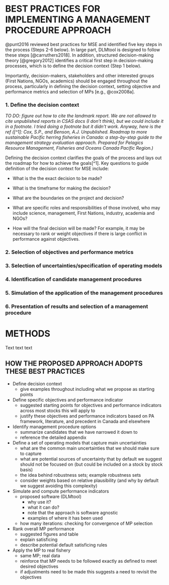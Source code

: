 # BEST PRACTICES FOR IMPLEMENTING A MANAGEMENT PROCEDURE APPROACH

@punt2016 reviewed best practices for MSE and identified five key steps in the process (Steps 2-6 below). In large part, DLMtool is designed to follow these steps [@carruthers2018]. In addition, structured decision-making theory [@gregory2012] identifies a critical first step in decision-making processes, which is to define the decision context (Step 1 below).

Importantly, decision-makers, stakeholders and other interested groups (First Nations, NGOs, academics) should be engaged throughout the process, particularly in defining the decision context, setting objective and performance metrics and selection of MPs [e.g., @cox2008a].

### 1. Define the decision context

*TO DO: figure out how to cite the landmark report. We are not allowed to cite unpublished reports in CSAS docs (I don't think), but we could include it in a footnote. I tried doing a footnote but it didn't work. Anyway, here is the ref    ([^1]: Cox, S.P., and Benson, A.J. Unpublished. Roadmap to more sustainable Pacific herring fisheries in Canada: a step-by-step guide to the management strategy evaluation approach. Prepared for Pelagics Resource Management, Fisheries and Oceans Canada Pacific Region.) *

Defining the decision context clarifies the goals of the process and lays out the roadmap for how to achieve the goals[^1]. Key questions to guide definition of the decision context for MSE include:

* What is the the exact decision to be made?

* What is the timeframe for making the decision?

* What are the boundaries on the project and decision?

* What are specific roles and responsibilities of those involved, who may include science, management, First Nations, industry, academia and NGOs? 

* How will the final decision will be made? For example, it may be necessary to rank or weight objectives if there is large conflict in performance against objectives.


### 2. Selection of objectives and performance metrics


### 3. Selection of uncertainties/specification of operating models


### 4. Identification of candidate management procedures


### 5. Simulation of the application of the management procedures


### 6. Presentation of results and selection of a management procedure




# METHODS 

Text text text

## HOW THE PROPOSED APPROACH ADOPTS THESE BEST PRACTICES

* Define decision context
    -  give examples throughout including what we propose as starting points

* Define specific objectives and performance indicator
    - suggested starting points for objectives and performance indicators across most stocks this will apply to
    - justify these objectives and performance indicators based on PA framework, literature, and precedent in Canada and elsewhere

* Identify management procedure options
    - summarize candidates that we have narrowed it down to
    - reference the detailed appendix

* Define a set of operating models that capture main uncertainties
    - what are the common main uncertainties that we should make sure to capture
    - what are potential sources of uncertainty that by default we suggest should not be focused on (but could be included on a stock by stock basis)
    - the idea behind robustness sets; example robustness sets
    - consider weights based on relative plausibility (and why by default we suggest avoiding this complexity)

* Simulate and compute performance indicators
    - proposed software (DLMtool)
    	- why use it?
    	- what it can do?
    	- note that the approach is software agnostic
    	- examples of where it has been used
    - how many iterations: checking for convergence of MP selection

* Rank overall MP performance
    - suggested figures and table
    - explain satisficing
    - describe potential default satisficing rules

* Apply the MP to real fishery
    - same MP; real data 
    - reinforce that MP needs to be followed exactly as defined to meet desired objectives
    - if adjustments need to be made this suggests a need to revisit the objectives
    

